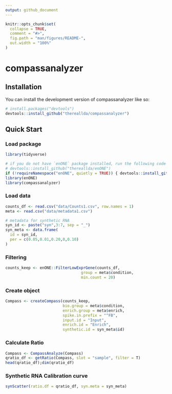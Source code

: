 ```yaml
---
output: github_document
---
```


<!-- README.md is generated from README.Rmd. Please edit that file -->

```r
knitr::opts_chunk$set(
  collapse = TRUE,
  comment = "#>",
  fig.path = "man/figures/README-",
  out.width = "100%"
)
```

# compassanalyzer

<!-- badges: start -->
<!-- badges: end -->


## Installation

You can install the development version of compassanalyzer like so:

``` r
# install.packages("devtools")
devtools::install_github("thereallda/compassanalyzer")

```

## Quick Start
### Load package

```r
library(tidyverse)

# if you do not have `enONE` package installed, run the following code first: 
# devtools::install_github("thereallda/enONE")
if (!requireNamespace("enONE", quietly = TRUE)) { devtools::install_github("thereallda/enONE") }
library(enONE)
library(compassanalyzer)
```


### Load data

```r
counts_df <- read.csv("data/Counts1.csv", row.names = 1)
meta <- read.csv("data/metadata1.csv")

# metadata for synthetic RNA
syn_id <- paste("syn",3:7, sep = "_")
syn_meta <- data.frame(
  id = syn_id,
  per = c(0.05,0.01,0.20,0,0.10)
)
```

### Filtering 

```r
counts_keep <- enONE::FilterLowExprGene(counts_df, 
                                 group = meta$condition,
                                 min.count = 20)
```

### Create object

```r
Compass <- createCompass(counts_keep,
                         bio.group = meta$condition,
                         enrich.group = meta$enrich,
                         spike.in.prefix = "^FB",
                         input.id = "Input",
                         enrich.id = "Enrich",
                         synthetic.id = syn_meta$id)

```

### Calculate Ratio

```r
Compass <- CompassAnalyze(Compass)
qratio_df <- getRatio(Compass, slot = "sample", filter = T)
head(qratio_df);dim(qratio_df)
```

### Synthetic RNA Calibration curve

```r
synScatter(ratio.df = qratio_df, syn.meta = syn_meta)
```
